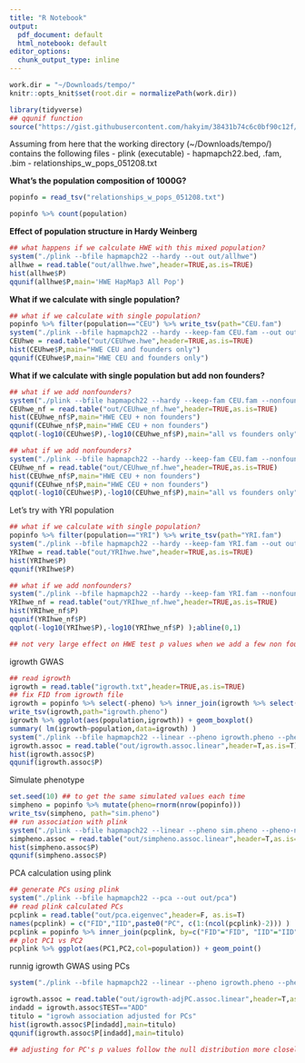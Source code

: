 ```yaml
---
title: "R Notebook"
output:
  pdf_document: default
  html_notebook: default
editor_options:
  chunk_output_type: inline
---
```


```r

work.dir = "~/Downloads/tempo/"
knitr::opts_knit$set(root.dir = normalizePath(work.dir)) 

```

```r
library(tidyverse)
## qqunif function
source("https://gist.githubusercontent.com/hakyim/38431b74c6c0bf90c12f/raw/21fbae9a48dc475f42fa60f0ef5509d071dea873/qqunif")
```

Assuming from here that the working directory (~/Downloads/tempo/) contains the following files
- plink (executable)
- hapmapch22.bed, .fam, .bim
- relationships_w_pops_051208.txt

**What's the population composition of 1000G?**
```r

popinfo = read_tsv("relationships_w_pops_051208.txt")

popinfo %>% count(population)

```


**Effect of population structure in Hardy Weinberg**
```r
## what happens if we calculate HWE with this mixed population?
system("./plink --bfile hapmapch22 --hardy --out out/allhwe")
allhwe = read.table("out/allhwe.hwe",header=TRUE,as.is=TRUE)
hist(allhwe$P)
qqunif(allhwe$P,main='HWE HapMap3 All Pop')
```

**What if we calculate with single population?**
```r
## what if we calculate with single population?
popinfo %>% filter(population=="CEU") %>% write_tsv(path="CEU.fam") 
system("./plink --bfile hapmapch22 --hardy --keep-fam CEU.fam --out out/CEUhwe")
CEUhwe = read.table("out/CEUhwe.hwe",header=TRUE,as.is=TRUE)
hist(CEUhwe$P,main="HWE CEU and founders only")
qqunif(CEUhwe$P,main="HWE CEU and founders only")
```

**What if we calculate with single population but add non founders?**
```r
## what if we add nonfounders?
system("./plink --bfile hapmapch22 --hardy --keep-fam CEU.fam --nonfounders --out out/CEUhwe_nf")
CEUhwe_nf = read.table("out/CEUhwe_nf.hwe",header=TRUE,as.is=TRUE)
hist(CEUhwe_nf$P,main="HWE CEU + non founders")
qqunif(CEUhwe_nf$P,main="HWE CEU + non founders")
qqplot(-log10(CEUhwe$P),-log10(CEUhwe_nf$P),main="all vs founders only" );abline(0,1) 

```


```r
## what if we add nonfounders?
system("./plink --bfile hapmapch22 --hardy --keep-fam CEU.fam --nonfounders --out out/CEUhwe_nf")
CEUhwe_nf = read.table("out/CEUhwe_nf.hwe",header=TRUE,as.is=TRUE)
hist(CEUhwe_nf$P,main="HWE CEU + non founders")
qqunif(CEUhwe_nf$P,main="HWE CEU + non founders")
qqplot(-log10(CEUhwe$P),-log10(CEUhwe_nf$P),main="all vs founders only" );abline(0,1) 
```

Let's try with YRI population
```r
## what if we calculate with single population?
popinfo %>% filter(population=="YRI") %>% write_tsv(path="YRI.fam") 
system("./plink --bfile hapmapch22 --hardy --keep-fam YRI.fam --out out/YRIhwe")
YRIhwe = read.table("out/YRIhwe.hwe",header=TRUE,as.is=TRUE)
hist(YRIhwe$P)
qqunif(YRIhwe$P)

## what if we add nonfounders?
system("./plink --bfile hapmapch22 --hardy --keep-fam YRI.fam --nonfounders --out out/YRIhwe_nf")
YRIhwe_nf = read.table("out/YRIhwe_nf.hwe",header=TRUE,as.is=TRUE)
hist(YRIhwe_nf$P)
qqunif(YRIhwe_nf$P)
qqplot(-log10(YRIhwe$P),-log10(YRIhwe_nf$P) );abline(0,1) 

## not very large effect on HWE test p values when we add a few non founders (offsprings)

```


igrowth GWAS
```r
## read igrowth
igrowth = read.table("igrowth.txt",header=TRUE,as.is=TRUE)
## fix FID from igrowth file
igrowth = popinfo %>% select(-pheno) %>% inner_join(igrowth %>% select(IID,igrowth), by=c("IID"="IID"))
write_tsv(igrowth,path="igrowth.pheno")
igrowth %>% ggplot(aes(population,igrowth)) + geom_boxplot()
summary( lm(igrowth~population,data=igrowth) )
system("./plink --bfile hapmapch22 --linear --pheno igrowth.pheno --pheno-name igrowth --maf 0.05 --out out/igrowth")
igrowth.assoc = read.table("out/igrowth.assoc.linear",header=T,as.is=T)
hist(igrowth.assoc$P)
qqunif(igrowth.assoc$P)
```

Simulate phenotype
```r
set.seed(10) ## to get the same simulated values each time
simpheno = popinfo %>% mutate(pheno=rnorm(nrow(popinfo)))
write_tsv(simpheno, path="sim.pheno")
## run association with plink
system("./plink --bfile hapmapch22 --linear --pheno sim.pheno --pheno-name pheno --maf 0.05 --out out/simpheno")
simpheno.assoc = read.table("out/simpheno.assoc.linear",header=T,as.is=T)
hist(simpheno.assoc$P)
qqunif(simpheno.assoc$P)
```


PCA calculation using plink
```r
## generate PCs using plink
system("./plink --bfile hapmapch22 --pca --out out/pca")
## read plink calculated PCs
pcplink = read.table("out/pca.eigenvec",header=F, as.is=T)
names(pcplink) = c("FID","IID",paste0("PC", c(1:(ncol(pcplink)-2))) )
pcplink = popinfo %>% inner_join(pcplink, by=c("FID"="FID", "IID"="IID"))
## plot PC1 vs PC2
pcplink %>% ggplot(aes(PC1,PC2,col=population)) + geom_point()
```

runnig igrowth GWAS using PCs
```r

system("./plink --bfile hapmapch22 --linear --pheno igrowth.pheno --pheno-name igrowth --covar out/pca.eigenvec --covar-number 1-4 --maf 0.05 --out out/igrowth-adjPC")

igrowth.assoc = read.table("out/igrowth-adjPC.assoc.linear",header=T,as.is=T)
indadd = igrowth.assoc$TEST=="ADD"
titulo = "igrowh association adjusted for PCs"
hist(igrowth.assoc$P[indadd],main=titulo)
qqunif(igrowth.assoc$P[indadd],main=titulo)

## adjusting for PC's p values follow the null distribution more closely.

```


